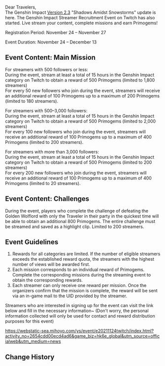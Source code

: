 {{Event
|name              = Twitch Streamer Recruitment 2021-11-24
|image             = Twitch Streamer Recruitment 2021-11-24.png
|type              = Web
|time_known        = yes
|time_start        = 2021-11-24 00:00:00
|time_start_offset = GMT+8
|time_end          = 2021-12-13 23:59:00
|time_end_offset   = GMT+8
|link              = https://genshin.hoyoverse.com/en/news/detail/17329
}}
Dear Travelers,<br />The Genshin Impact [[Version 2.3]] "Shadows Amidst Snowstorms" update is here. The Genshin Impact Streamer Recruitment Event on Twitch has also started. Live stream your content, complete missions and earn Primogems!

Registration Period: November 24 – November 27

Event Duration: November 24 – December 13

==Event Content: Main Mission==
For streamers with 500 followers or less:<br />During the event, stream at least a total of 15 hours in the Genshin Impact category on Twitch to obtain a reward of 500 Primogems (limited to 1,800 streamers)<br />For every 50 new followers who join during the event, streamers will receive an additional reward of 100 Primogems up to a maximum of 200 Primogems (limited to 180 streamers).

For streamers with 500–3,000 followers:<br />During the event, stream at least a total of 15 hours in the Genshin Impact category on Twitch to obtain a reward of 500 Primogems (limited to 2,000 streamers)<br />For every 100 new followers who join during the event, streamers will receive an additional reward of 100 Primogems up to a maximum of 400 Primogems (limited to 200 streamers).

For streamers with more than 3,000 followers:<br />During the event, stream at least a total of 15 hours in the Genshin Impact category on Twitch to obtain a reward of 500 Primogems (limited to 200 streamers)<br />For every 200 new followers who join during the event, streamers will receive an additional reward of 100 Primogems up to a maximum of 400 Primogems (limited to 20 streamers).

==Event Content: Challenges==
During the event, players who complete the challenge of defeating the Golden Wolflord with only the Traveler in their party in the quickest time will be able to obtain an additional 800 Primogems. The entire challenge must be streamed and saved as a highlight clip. Limited to 200 streamers.

==Event Guidelines==
# Rewards for all categories are limited. If the number of eligible streamers exceeds the established reward quota, the streamers with the highest number of views will be awarded first.
# Each mission corresponds to an individual reward of Primogems. Complete the corresponding missions during the streaming event to obtain the corresponding rewards.
# Each streamer can only receive one reward per mission. Once the organizers confirm that the mission is complete, the reward will be sent via an in-game mail to the UID provided by the streamer.

Streamers who are interested in signing up for the event can visit the link below and fill in the necessary information~ (Don't worry, the personal information collected will only be used for contact and reward distribution purposes for this event)

https://webstatic-sea.mihoyo.com/ys/event/e20211124twitch/index.html?activity_no=2654cdd00ecd4ad6&game_biz=hk6e_global&utm_source=officialweb&utm_medium=news

==Change History==
{{Change History|2.3}}